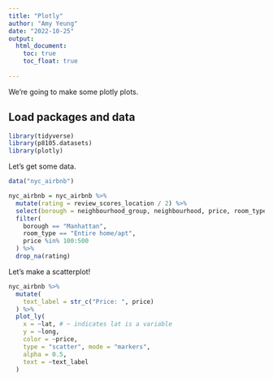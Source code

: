 ```yaml
---
title: "Plotly"
author: "Amy Yeung"
date: "2022-10-25"
output: 
  html_document:
    toc: true
    toc_float: true
  
---
```


We're going to make some plotly plots.

## Load packages and data


```r
library(tidyverse)
library(p8105.datasets)
library(plotly)
```

Let's get some data.

```r
data("nyc_airbnb")

nyc_airbnb = nyc_airbnb %>% 
  mutate(rating = review_scores_location / 2) %>% 
  select(borough = neighbourhood_group, neighbourhood, price, room_type, lat, long, rating) %>% 
  filter(
    borough == "Manhattan",
    room_type == "Entire home/apt",
    price %in% 100:500
  ) %>% 
  drop_na(rating)
```

Let's make a scatterplot!

```r
nyc_airbnb %>% 
  mutate(
    text_label = str_c("Price: ", price)
  ) %>% 
  plot_ly(
    x = ~lat, # ~ indicates lat is a variable
    y = ~long,
    color = ~price,
    type = "scatter", mode = "markers",
    alpha = 0.5,
    text = ~text_label
  )
```











